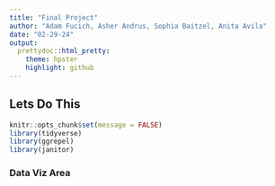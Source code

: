 ```yaml
---
title: "Final Project"
author: "Adam Fucich, Asher Andrus, Sophia Baitzel, Anita Avila"
date: "02-29-24"
output:
  prettydoc::html_pretty:
    theme: hpster
    highlight: github
---
```


## Lets Do This

```r
knitr::opts_chunk$set(message = FALSE)
library(tidyverse)
library(ggrepel)
library(janitor)
```

### Data Viz Area 

```r

```


```r

```

